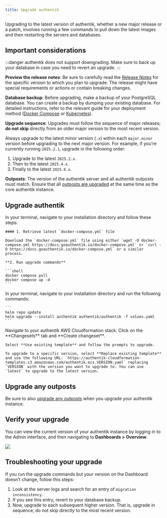```yaml
---
title: Upgrade authentik
---
```


Upgrading to the latest version of authentik, whether a new major release or a patch, involves running a few commands to pull down the latest images and then restarting the servers and databases.

## Important considerations

:::danger
authentik does not support downgrading. Make sure to back up your database in case you need to revert an upgrade.
:::

**Preview the release notes**: Be sure to carefully read the [Release Notes](../../releases/) for the specific version to which you plan to upgrade. The release might have special requirements or actions or contain breaking changes.

**Database backup**: Before upgrading, make a backup of your PostgreSQL database. You can create a backup by dumping your existing database. For detailed instructions, refer to the relevant guide for your deployment method ([Docker Compose](../troubleshooting/infrastructure/docker/postgres-upgrade.mdx) or [Kubernetes](../troubleshooting/infrastructure/kubernetes/postgres-upgrade.mdx)).

**Upgrade sequence**: Upgrades must follow the sequence of major releases; **do not skip** directly from an older major version to the most recent version.

Always upgrade to the latest minor version (`.x`) within each `major.minor` version before upgrading to the next major version. For example, if you're currently running `2025.2.1`, upgrade in the following order:

1. Upgrade to the latest `2025.2.x`.
2. Then to the latest `2025.4.x`.
3. Finally to the latest `2025.6.x`.

**Outposts**: The version of the authentik server and all authentik outposts must match. Ensure that all [outposts are upgraded](../add-secure-apps/outposts/upgrading.md) at the same time as the core authentik instance.

## Upgrade authentik


<Tabs groupId="platform">
  <TabItem value="docker-compose" label="Docker Compose" default>
    In your terminal, navigate to your installation directory and follow these steps:

    #### 1. Retrieve latest `docker-compose.yml` file

    Download the `docker-compose.yml` file using either `wget -O docker-compose.yml https://docs.goauthentik.io/docker-compose.yml` or `curl -O https://docs.goauthentik.io/docker-compose.yml` or a similar process.

    **2. Run upgrade commands**

    ```shell
    docker compose pull
    docker compose up -d
    ```

  </TabItem>
  <TabItem value="kubernetes" label="Kubernetes">
    In your terminal, navigate to your installation directory and run the following commands:

    ```
    helm repo update
    helm upgrade --install authentik authentik/authentik -f values.yaml
    ```

  </TabItem>
  <TabItem value="aws-cloudformation-ecs" label="AWS Cloudformation ECS">
    Navigate to your authentik AWS Cloudformation stack. Click on the **Changesets** tab and **Create changeset**.

    Select **Use existing template** and follow the prompts to upgrade.

    To upgrade to a specific version, select **Replace existing template** and use the following URL: `https://authentik-cloudformation-templates.s3.amazonaws.com/authentik.ecs.VERSION.yaml` replacing `VERSION` with the version you want to upgrade to. You can use `latest` to upgrade to the latest version.

  </TabItem>
</Tabs>

## Upgrade any outposts

Be sure to also [upgrade any outposts](../add-secure-apps/outposts/upgrading.md) when you upgrade your authentik instance.

## Verify your upgrade

You can view the current version of your authentik instance by logging in to the Admin interface, and then navigating to **Dashboards > Overview**.

![](./version1.png)

## Troubleshooting your upgrade

If you run the upgrade commands but your version on the Dashboard doesn’t change, follow this steps:

1. Look at the server logs and search for an entry of `migration inconsistency`.
2. If you see this entry, revert to your database backup.
3. Now, upgrade to each subsequent higher version. That is, upgrade in sequence, do not skip directly to the most recent version.
